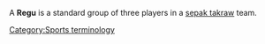 {{copy to wiktionary}}
A '''Regu''' is a standard group of three players in a [[sepak takraw]] team.

{{sport-stub}}
[[Category:Sports terminology]]